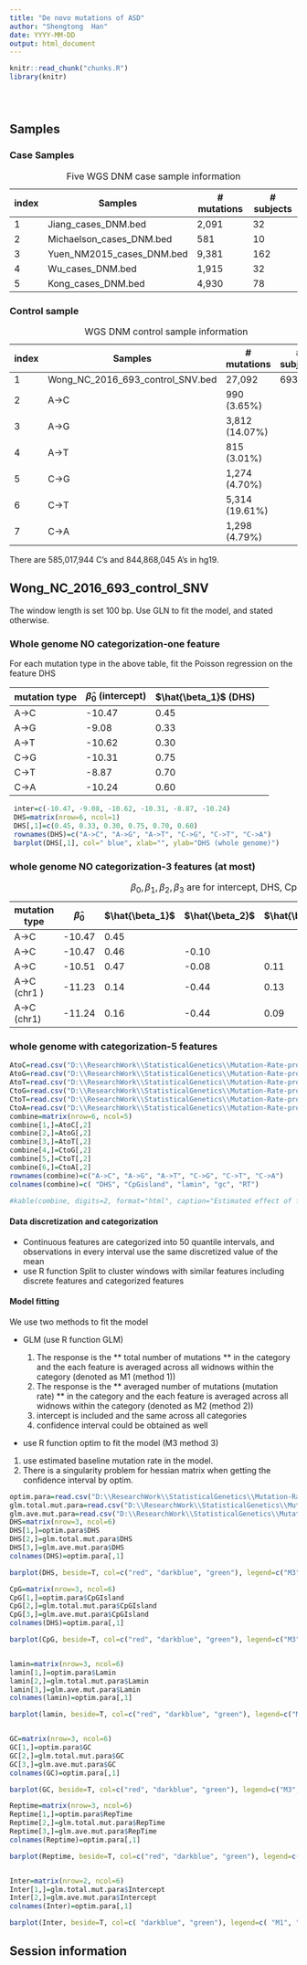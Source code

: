 ```yaml
---
title: "De novo mutations of ASD"
author: "Shengtong  Han"
date: YYYY-MM-DD
output: html_document
---
```


<!-- The file analysis/chunks.R contains chunks that define default settings
shared across the workflowr files. -->
```r
knitr::read_chunk("chunks.R")
library(knitr)
```

<!-- Update knitr chunk options -->
```r
```

<!-- Insert the date the file was last updated -->
```r
```

<!-- Insert the code version (Git commit SHA1) if Git repository exists and R
 package git2r is installed -->
```r
```

## Samples



### Case Samples 



index    | Samples | \# mutations| \# subjects
----|-------|-------|---
1 | Jiang_cases_DNM.bed | 2,091| 32
2 | Michaelson_cases_DNM.bed |581 | 10
3 | Yuen_NM2015_cases_DNM.bed | 9,381| 162
4 | Wu_cases_DNM.bed | 1,915 | 32
5 | Kong_cases_DNM.bed | 4,930 | 78

Table: Five WGS  DNM case sample information



### Control sample 

index    | Samples | \# mutations| \# subjects
----|-------|-------|---
1 | Wong_NC_2016_693_control_SNV.bed | 27,092|  693
2 | A->C | 990 (3.65%) | 
3 | A->G | 3,812 (14.07%) |
4 | A->T | 815 (3.01%) |
5 | C->G | 1,274 (4.70%) |
6 | C->T | 5,314 (19.61%) |
7 | C->A | 1,298 (4.79%) |
Table:WGS  DNM control sample information 

There are 585,017,944 C's  and 844,868,045 A's in hg19. 


## Wong_NC_2016_693_control_SNV 

The window length is set 100 bp. Use GLN to fit the model, and stated otherwise. 

### Whole genome NO categorization-one feature

For each mutation type in the above table, fit the Poisson regression on the feature DHS 


mutation type| $\hat{\beta}_0$ (intercept) | $\hat{\beta_1}$ (DHS)
---|-----|-------------|------
 A->C | -10.47 | 0.45
 A->G | -9.08 | 0.33
 A->T | -10.62 | 0.30
 C->G | -10.31 | 0.75
 C->T | -8.87 | 0.70
 C->A | -10.24 | 0.60 
 
 
```r
 inter=c(-10.47, -9.08, -10.62, -10.31, -8.87, -10.24)
 DHS=matrix(nrow=6, ncol=1)
 DHS[,1]=c(0.45, 0.33, 0.30, 0.75, 0.70, 0.60)
 rownames(DHS)=c("A->C", "A->G", "A->T", "C->G", "C->T", "C->A")
 barplot(DHS[,1], col=" blue", xlab="", ylab="DHS (whole genome)")
```
 

### whole genome NO categorization-3 features (at most)


mutation type| $\hat{\beta}_0$ | $\hat{\beta_1}$  | $\hat{\beta_2}$ | $\hat{\beta_3}$ | $\hat{\beta_4}$ | $\hat{\beta_5}$
---|-----|-------------|------|-----|----|-----| 
A->C |-10.47 | 0.45 | | | | 
 A->C | -10.47 | 0.46 | -0.10 | | |
 A->C | -10.51 | 0.47 | -0.08 | 0.11 | |
 A->C (chr1 )| -11.23 | 0.14 | -0.44 | 0.13| 1.53 |
 A->C (chr1) | -11.24 | 0.16 | -0.44 | 0.09 | 1.62 | -0.87 |
 Table: $\beta_0, \beta_1, \beta_2, \beta_3$ are for intercept, DHS,  CpG island and lamin. 



### whole genome with categorization-5 features 

```r
AtoC=read.csv("D:\\ResearchWork\\StatisticalGenetics\\Mutation-Rate-project\\mutation_A_to_C_para.est.optim.50cate.csv", header=T)
AtoG=read.csv("D:\\ResearchWork\\StatisticalGenetics\\Mutation-Rate-project\\mutation_A_to_G_para.est.optim.50cate.csv", header=T)
AtoT=read.csv("D:\\ResearchWork\\StatisticalGenetics\\Mutation-Rate-project\\mutation_A_to_T_para.est.optim.50cate.csv", header=T)
CtoG=read.csv("D:\\ResearchWork\\StatisticalGenetics\\Mutation-Rate-project\\mutation_C_to_G_para.est.optim.50cate.csv", header=T)
CtoT=read.csv("D:\\ResearchWork\\StatisticalGenetics\\Mutation-Rate-project\\mutation_C_to_T_para.est.optim.50cate.csv", header=T)
CtoA=read.csv("D:\\ResearchWork\\StatisticalGenetics\\Mutation-Rate-project\\mutation_C_to_A_para.est.optim.50cate.csv", header=T)
combine=matrix(nrow=6, ncol=5)
combine[1,]=AtoC[,2]
combine[2,]=AtoG[,2]
combine[3,]=AtoT[,2]
combine[4,]=CtoG[,2]
combine[5,]=CtoT[,2]
combine[6,]=CtoA[,2]
rownames(combine)=c("A->C", "A->G", "A->T", "C->G", "C->T", "C->A")
colnames(combine)=c( "DHS", "CpGisland", "lamin", "gc", "RT")
```

```r
#kable(combine, digits=2, format="html", caption="Estimated effect of five features", align="c")
```

#### Data discretization and categorization

* Continuous features are categorized into 50 quantile intervals, and observations in every interval use the same discretized value of the mean 
* use R function Split to cluster windows with similar features including discrete features and categorized features 

#### Model fitting 

We use two methods to fit the model 

* GLM (use R function GLM)

  (1) The response is the ** total number of mutations ** in the category and the each feature is averaged across all widnows within the category (denoted as M1 (method 1))
  (11)  The response is the ** averaged  number of mutations (mutation rate) ** in the category and the each feature is averaged across all widnows within the category (denoted as M2 (method 2))
  (2) intercept is included and the same across all categories
  (3) confidence interval could be obtained as well

* use R function optim to fit the model (M3 method 3)

 (1)  use estimated baseline mutation rate in the model. 
 (2)  There is a singularity problem for hessian matrix when getting the confidence interval by optim. 


```r
optim.para=read.csv("D:\\ResearchWork\\StatisticalGenetics\\Mutation-Rate-project\\parameter_estimate\\para.est.by.optim.csv", header=T, row.names=NULL)
glm.total.mut.para=read.csv("D:\\ResearchWork\\StatisticalGenetics\\Mutation-Rate-project\\parameter_estimate\\para.est.by.glm.use.total.mutation.as.response.csv", header=T)
glm.ave.mut.para=read.csv("D:\\ResearchWork\\StatisticalGenetics\\Mutation-Rate-project\\parameter_estimate\\para.est.by.glm.use.average.mutation.as.response.csv", header=T)
DHS=matrix(nrow=3, ncol=6)
DHS[1,]=optim.para$DHS
DHS[2,]=glm.total.mut.para$DHS
DHS[3,]=glm.ave.mut.para$DHS
colnames(DHS)=optim.para[,1]

barplot(DHS, beside=T, col=c("red", "darkblue", "green"), legend=c("M3", "M1", "M2"), ylim=c(min(DHS), max(DHS)+0.8), main="DHS by different methods")

CpG=matrix(nrow=3, ncol=6)
CpG[1,]=optim.para$CpGIsland
CpG[2,]=glm.total.mut.para$CpGIsland
CpG[3,]=glm.ave.mut.para$CpGIsland
colnames(DHS)=optim.para[,1]

barplot(CpG, beside=T, col=c("red", "darkblue", "green"), legend=c("M3", "M1", "M2"), ylim=c(min(CpG), max(CpG)+0.8), main="CpG island by different methods")


lamin=matrix(nrow=3, ncol=6)
lamin[1,]=optim.para$Lamin
lamin[2,]=glm.total.mut.para$Lamin
lamin[3,]=glm.ave.mut.para$Lamin
colnames(lamin)=optim.para[,1]

barplot(lamin, beside=T, col=c("red", "darkblue", "green"), legend=c("M3", "M1", "M2"), ylim=c(min(lamin), max(lamin)+0.8), main="Lamin by different methods")


GC=matrix(nrow=3, ncol=6)
GC[1,]=optim.para$GC
GC[2,]=glm.total.mut.para$GC
GC[3,]=glm.ave.mut.para$GC
colnames(GC)=optim.para[,1]

barplot(GC, beside=T, col=c("red", "darkblue", "green"), legend=c("M3", "M1", "M2"), ylim=c(min(GC), max(GC)+0.8), main="GC content by  different methods")

Reptime=matrix(nrow=3, ncol=6)
Reptime[1,]=optim.para$RepTime
Reptime[2,]=glm.total.mut.para$RepTime
Reptime[3,]=glm.ave.mut.para$RepTime
colnames(Reptime)=optim.para[,1]

barplot(Reptime, beside=T, col=c("red", "darkblue", "green"), legend=c("M3", "M1", "M2"), ylim=c(min(Reptime), max(Reptime)+0.8), main="Replication timing by  different methods")


Inter=matrix(nrow=2, ncol=6)
Inter[1,]=glm.total.mut.para$Intercept
Inter[2,]=glm.ave.mut.para$Intercept
colnames(Inter)=optim.para[,1]

barplot(Inter, beside=T, col=c( "darkblue", "green"), legend=c( "M1", "M2"), ylim=c(min(Inter), max(Inter)+8), main="Intercept by  different methods")


```



## Session information


<!-- Insert the session information into the document -->
```r
```
